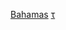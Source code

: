 {{Navbox
|name = Airlines of the Bahamas
|title =  [[巴哈马]]的[[巴哈马航空公司列表|航空公司]]
|listclass = hlist
|image = [[File:Flag of the Bahamas.svg|100px]]
|titlestyle = background:lightsteelblue;

|group1 = 营运中
|list1 = 
* [[巴哈马包机]]
* [[巴哈马航空]]
* [[切诺基航空]]
* [[火烈鸟航空]]
* [[金翼包机]]
* [[菠萝航空]]
* [[巴哈马天空航空]]
* [[南方包机]]
* [[西方航空]]

|group2= 已停业
|list2=
* [[阿巴科航空]]
* [[Laker Airways (Bahamas)|Laker Airways]]

}}<noinclude>
[[Category:Airlines of the Caribbean and Central America templates|Bahamas]]
[[Category:Airlines of the Bahamas|τ]]
</noinclude>
